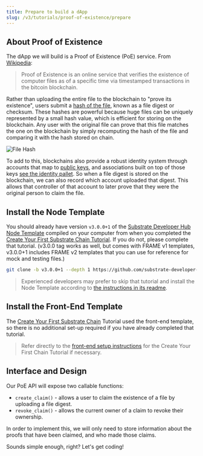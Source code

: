 ```yaml
---
title: Prepare to build a dApp
slug: /v3/tutorials/proof-of-existence/prepare
---
```


## About Proof of Existence

The dApp we will build is a Proof of Existence (PoE) service. From
[Wikipedia](https://en.wikipedia.org/wiki/Proof_of_Existence):

> Proof of Existence is an online service that verifies the existence of computer files as of a
> specific time via timestamped transactions in the bitcoin blockchain.

Rather than uploading the entire file to the blockchain to "prove its existence", users submit a
[hash of the file](https://en.wikipedia.org/wiki/File_verification), known as a file digest or
checksum. These hashes are powerful because huge files can be uniquely represented by a small hash
value, which is efficient for storing on the blockchain. Any user with the original file can prove
that this file matches the one on the blockchain by simply recomputing the hash of the file and
comparing it with the hash stored on chain.

![File Hash](assets/tutorials/build-a-dapp/file-hash.png)

To add to this, blockchains also provide a robust identity system through accounts that map to 
[public keys](https://en.wikipedia.org/wiki/Public-key_cryptography), and associations built on
top of those keys [see the identity pallet](https://github.com/paritytech/substrate/tree/v3.0.0/frame/identity).
So when a file digest is stored on the blockchain, we can also record which account uploaded that digest.
This allows that controller of that account to later prove that they were the original person to claim the file.

## Install the Node Template

You should already have version `v3.0.0+1` of the
[Substrate Developer Hub Node Template](https://github.com/substrate-developer-hub/substrate-node-template/tree/tutorials/solutions%2Fbuild-a-dapp-v3+1)
compiled on your computer from when you completed the
[Create Your First Substrate Chain Tutorial](../create-your-first-substrate-chain). If you do not,
please complete that tutorial. (v3.0.0 tag works as well, but comes with FRAME v1 templates, 
v3.0.0+1 includes FRAME v2 templates that you can use for reference for mock and testing files.)

```bash
git clone -b v3.0.0+1 --depth 1 https://github.com/substrate-developer-hub/substrate-node-template
```

> Experienced developers may prefer to skip that tutorial and install the Node Template
> according to
> [the instructions in its readme](https://github.com/substrate-developer-hub/substrate-node-template#getting-started).

## Install the Front-End Template

The [Create Your First Substrate Chain](https://substrate.dev/docs/en/tutorials/create-your-first-substrate-chain/) Tutorial used the front-end template, so there is no
additional set-up required if you have already completed that tutorial.

> Refer directly to the
> [front-end setup instructions](../create-your-first-substrate-chain/setup#install-the-front-end-template)
> for the Create Your First Chain Tutorial if necessary.

## Interface and Design

Our PoE API will expose two callable functions:

- `create_claim()` - allows a user to claim the existence of a file by uploading a file digest.
- `revoke_claim()` - allows the current owner of a claim to revoke their ownership.

In order to implement this, we will only need to store information about the proofs that have been
claimed, and who made those claims.

Sounds simple enough, right? Let's get coding!
